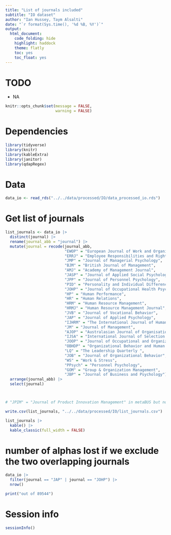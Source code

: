 ```yaml
---
title: "List of journals included"
subtitle: "IO dataset"
author: "Ian Hussey, Taym Alsalti"
date: "`r format(Sys.time(), '%d %B, %Y')`"
output:
  html_document:
    code_folding: hide
    highlight: haddock
    theme: flatly
    toc: yes
    toc_float: yes
---
```


# TODO

- NA

```r

knitr::opts_chunk$set(message = FALSE, 
                      warning = FALSE)

```

# Dependencies

```r

library(tidyverse)
library(knitr)
library(kableExtra)
library(janitor)
library(qdapRegex)

```

# Data

```r


data_io <- read_rds("../../data/processed/IO/data_processed_io.rds")


```

# Get list of journals

```r

list_journals <- data_io |> 
  distinct(journal) |> 
  rename(journal_abb = "journal") |> 
  mutate(journal = recode(journal_abb, 
                          "EWOP" = "European Journal of Work and Organizational Psychology", 
                          "ERRJ" = "Employee Responsibilities and Rights Journal", 
                          "JMP" = "Journal of Managerial Psychology", 
                          "BJM" = "British Journal of Management", 
                          "AMJ" = "Academy of Management Journal", 
                          "JASP" = "Journal of Applied Social Psychology", 
                          "JPP" = "Journal of Personnel Psychology", 
                          "PID" = "Personality and Individual Differences", 
                          "JOHP" = "Journal of Occupational Health Psychology", 
                          "HP" = "Human Performance", 
                          "HR" = "Human Relations", 
                          "HRM" = "Human Resource Management", 
                          "HRMJ" = "Human Resource Management Journal", 
                          "JVB" = "Journal of Vocational Behavior", 
                          "JAP" = "Journal of Applied Psychology", 
                          "IJHRM" = "The International Journal of Human Resource Management", 
                          "JM" = "Journal of Management", 
                          "AJOP" = "Australasian Journal of Organisational Psychology", 
                          "IJSA" = "International Journal of Selection and Assessment", 
                          "JOOP" = "Journal of Occupational and Organizational Psychology", 
                          "OBHDP" = "Organizational Behavior and Human Decision Processes", 
                          "LQ" = "The Leadership Quarterly ", 
                          "JOB" = "Journal of Organizational Behavior", 
                          "WS" = "Work & Stress", 
                          "PPsych" = "Personnel Psychology", 
                          "GOM" = "Group & Organization Management", 
                          "JBP" = "Journal of Business and Psychology")) |> 
  arrange(journal_abb) |> 
  select(journal)



# "JPIM" = "Journal of Product Innovation Management" in metaBUS but not in the dataset we have

write.csv(list_journals, "../../data/processed/IO/list_journals.csv")

list_journals |> 
  kable() |>
  kable_classic(full_width = FALSE) 

```
# number of alphas lost if we exclude the two overlapping journals
```r
data_io |> 
  filter(journal == "JAP" | journal == "JOHP") |> 
  nrow()

print("out of 89544")
```



# Session info

```r

sessionInfo()

```